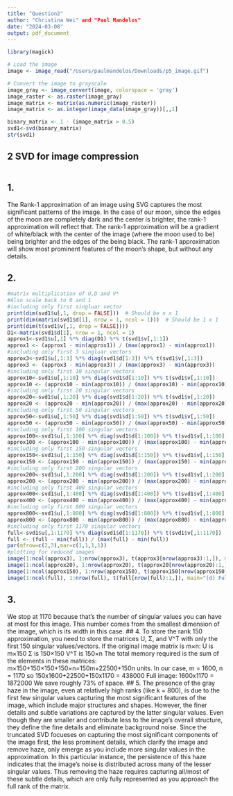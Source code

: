 ```yaml
---
title: "Question2"
author: "Christina Wei" and "Paul Mandelos"
date: "2024-03-08"
output: pdf_document
---
```


```r
library(magick)

# Load the image
image <- image_read("/Users/paulmandelos/Downloads/p5_image.gif")

# Convert the image to grayscale
image_gray <- image_convert(image, colorspace = 'gray')
image_raster <- as.raster(image_gray)
image_matrix <- matrix(as.numeric(image_raster))
image_matrix <- as.integer(image_data(image_gray))[,,1]

binary_matrix <- 1 - (image_matrix > 0.5)
svd1<-svd(binary_matrix)
str(svd1)
```

## 2 SVD for image compression

```r

```

## 1.

The Rank-1 approximation of an image using SVG captures the most significant patterns of the image. In the case of our moon, since the edges of the moon are completely dark and the center is brighter, the rank-1 approximation will reflect that. The rank-1 approximation will be a gradient of white/black with the center of the image (where the moon used to be) being brighter and the edges of the being black. The rank-1 approximation will show most prominent features of the moon's shape, but without any details.

## 2.
```r
#matrix multiplication of U,D and V*
#Also scale back to 0 and 1
#including only first singluar vector
print(dim(svd1$u[,1, drop = FALSE]))  # Should be n x 1
print(dim(matrix(svd1$d[1], nrow = 1, ncol = 1)))  # Should be 1 x 1
print(dim(t(svd1$v[,1, drop = FALSE])))
D1<-matrix(svd1$d[1], nrow = 1, ncol = 1)
approx1<-svd1$u[,1] %*% diag(D1) %*% t(svd1$v[,1:1])
approx1 <- (approx1 - min(approx1)) / (max(approx1) - min(approx1))
#including only first 3 singluar vectors
approx3<-svd1$u[,1:3] %*% diag(svd1$d[1:3]) %*% t(svd1$v[,1:3])
approx3 <- (approx3 - min(approx3)) / (max(approx3) - min(approx3))
#including only first 10 singular vectors
approx10<-svd1$u[,1:10] %*% diag(svd1$d[1:10]) %*% t(svd1$v[,1:10])
approx10 <- (approx10 - min(approx10)) / (max(approx10) - min(approx10))
#including only first 20 singular vectors
approx20<-svd1$u[,1:20] %*% diag(svd1$d[1:20]) %*% t(svd1$v[,1:20])
approx20 <- (approx20 - min(approx20)) / (max(approx20) - min(approx20))
#including only first 50 singular vectors
approx50<-svd1$u[,1:50] %*% diag(svd1$d[1:50]) %*% t(svd1$v[,1:50])
approx50 <- (approx50 - min(approx50)) / (max(approx50) - min(approx50))
#including only first 100 singular vectors
approx100<-svd1$u[,1:100] %*% diag(svd1$d[1:100]) %*% t(svd1$v[,1:100])
approx100 <- (approx100 - min(approx100)) / (max(approx100) - min(approx100))
#including only first 150 singular vectors
approx150<-svd1$u[,1:150] %*% diag(svd1$d[1:150]) %*% t(svd1$v[,1:150])
approx150 <- (approx150 - min(approx150)) / (max(approx150) - min(approx150))
#including only first 200 singular vectors
approx200<-svd1$u[,1:200] %*% diag(svd1$d[1:200]) %*% t(svd1$v[,1:200])
approx200 <- (approx200 - min(approx200)) / (max(approx200) - min(approx200))
#including only first 400 singular vectors
approx400<-svd1$u[,1:400] %*% diag(svd1$d[1:400]) %*% t(svd1$v[,1:400])
approx400 <- (approx400 - min(approx400)) / (max(approx400) - min(approx400))
#including only first 800 singular vectors
approx800<-svd1$u[,1:800] %*% diag(svd1$d[1:800]) %*% t(svd1$v[,1:800])
approx800 <- (approx800 - min(approx800)) / (max(approx800) - min(approx800))
#including only first 1170 singular vectors
full<-svd1$u[,1:1170] %*% diag(svd1$d[1:1170]) %*% t(svd1$v[,1:1170])
full <- (full - min(full)) / (max(full) - min(full))
par(mfrow=c(2,3),mar=c(1,1,1,1))
#plotting for reduced images
image(1:ncol(approx3), 1:nrow(approx3), t(approx3[nrow(approx3):1,]), main="(a) 3 Singular Vectors", axes=FALSE, col=gray(255:0/255))
image(1:ncol(approx20), 1:nrow(approx20), t(approx20[nrow(approx20):1,]), main="(b) 20 Singular Vectors", axes=FALSE, col=gray(255:0/255))
image(1:ncol(approx150), 1:nrow(approx150), t(approx150[nrow(approx150):1,]), main="(c) 150 Singular Vectors", axes=FALSE, col=gray(255:0/255))
image(1:ncol(full), 1:nrow(full), t(full[nrow(full):1,]), main="(d) Full Image", axes=FALSE, col=gray(255:0/255))
```
## 3.
We stop at 1170 because that's the number of singular values you can have at most for this image. This number comes from the smallest dimension of the image, which is its width in this case.
## 4.
To store the rank 150 approximation, you need to store the matrices U, Σ, and V^T with only the first 150 singular values/vectors. If the original image matrix is m×n:
U is m×150
Σ is 150×150
V^T is 150×n
The total memory required is the sum of the elements in these matrices:
m×150+150×150+150×n=150m+22500+150n units.
In our case, m = 1600, n = 1170 so 
150x1600+22500+150x1170 = 438000
Full image: 1600x1170 = 1872000
We save roughly 73% of space.
## 5.
The presence of the gray haze in the image, even at relatively high ranks (like k = 800), is due to the first few singular values capturing the most significant features of the image, which include major structures and shapes. However, the finer details and subtle variations are captured by the latter singular values.
Even though they are smaller and contribute less to the image's overall structure, they define the fine details and eliminate background noise. Since the truncated SVD focueses on capturing the most significant components of the image first, the less prominent details, which  clarify the image and remove haze, only emerge as you include more singular values in the approximation. In this particular instance, the persistence of this haze indicates that the image's noise is distributed across many of the lesser singular values. Thus removing the haze requires capturing all/most of these subtle details, which are only fully represented as you approach the full rank of the matrix.